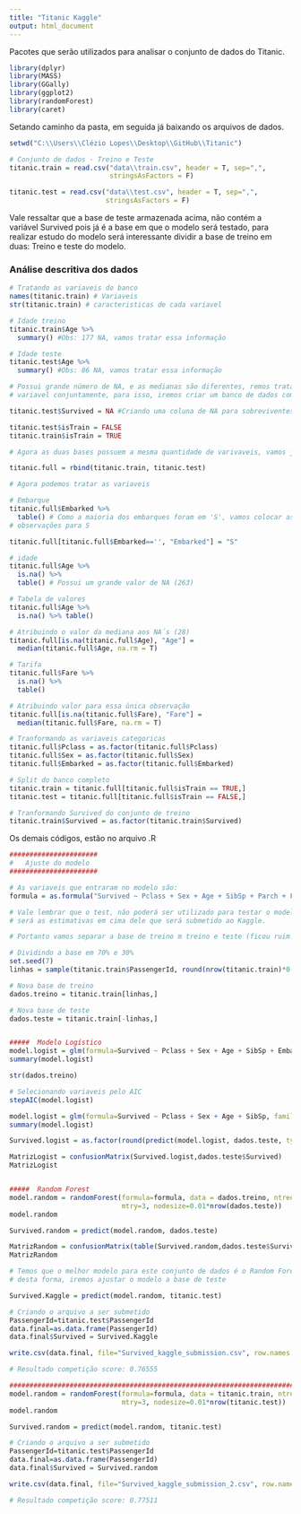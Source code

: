 ---
title: "Titanic Kaggle"
output: html_document
---

Pacotes que serão utilizados para analisar o conjunto de dados do Titanic.

```{r, echo=TRUE, eval=TRUE, message=FALSE, warning=FALSE} 
library(dplyr)
library(MASS)
library(GGally)
library(ggplot2)
library(randomForest)
library(caret)
```

Setando caminho da pasta, em seguida já baixando os arquivos de dados.
```{r}
setwd("C:\\Users\\Clézio Lopes\\Desktop\\GitHub\\Titanic")

# Conjunto de dados - Treino e Teste
titanic.train = read.csv("data\\train.csv", header = T, sep=",", 
                         stringsAsFactors = F)

titanic.test = read.csv("data\\test.csv", header = T, sep=",",
                        stringsAsFactors = F)
```

Vale ressaltar que a base de teste armazenada acima, não contém a variável Survived pois já é a base em que o modelo será testado, para realizar estudo do modelo será interessante dividir a base de treino em duas: Treino e teste do modelo.

### Análise descritiva dos dados

```{r, echo=FALSE, results="hide", message = FALSE}
# Tratando as variaveis do banco
names(titanic.train) # Variaveis
str(titanic.train) # caracteristicas de cada variavel

# Idade treino
titanic.train$Age %>% 
  summary() #Obs: 177 NA, vamos tratar essa informação

# Idade teste
titanic.test$Age %>% 
  summary() #Obs: 86 NA, vamos tratar essa informação

# Possui grande número de NA, e as medianas são diferentes, remos tratar essa
# variavel conjuntamente, para isso, iremos criar um banco de dados completo

titanic.test$Survived = NA #Criando uma coluna de NA para sobreviventes

titanic.test$isTrain = FALSE
titanic.train$isTrain = TRUE

# Agora as duas bases possuem a mesma quantidade de varivaveis, vamos junta-las

titanic.full = rbind(titanic.train, titanic.test)

# Agora podemos tratar as variaveis

# Embarque
titanic.full$Embarked %>% 
  table() # Como a maioria dos embarques foram em 'S', vamos colocar as duas
# observações para S

titanic.full[titanic.full$Embarked=='', "Embarked"] = "S"

# idade
titanic.full$Age %>% 
  is.na() %>% 
  table() # Possui um grande valor de NA (263)

# Tabela de valores
titanic.full$Age %>% 
  is.na() %>% table()

# Atribuindo o valor da mediana aos NA´s (28)
titanic.full[is.na(titanic.full$Age), "Age"] =
  median(titanic.full$Age, na.rm = T) 

# Tarifa
titanic.full$Fare %>% 
  is.na() %>% 
  table()

# Atribuindo valor para essa única observação
titanic.full[is.na(titanic.full$Fare), "Fare"] = 
  median(titanic.full$Fare, na.rm = T)

# Tranformando as variaveis categoricas
titanic.full$Pclass = as.factor(titanic.full$Pclass)
titanic.full$Sex = as.factor(titanic.full$Sex)
titanic.full$Embarked = as.factor(titanic.full$Embarked)

# Split do banco completo
titanic.train = titanic.full[titanic.full$isTrain == TRUE,]
titanic.test = titanic.full[titanic.full$isTrain == FALSE,]

# Tranformando Survived do conjunto de treino
titanic.train$Survived = as.factor(titanic.train$Survived)

```




Os demais códigos, estão no arquivo .R

```{r, echo=FALSE, warning=FALSE, message=FALSE}

######################
#   Ajuste do modelo
######################

# As variaveis que entraram no modelo são:
formula = as.formula("Survived ~ Pclass + Sex + Age + SibSp + Parch + Fare + Embarked")

# Vale lembrar que o test, não poderá ser utilizado para testar o modelo, pois
# será as estimativas em cima dele que será submetido ao Kaggle. 

# Portanto vamos separar a base de treino m treino e teste (ficou ruim!)

# Dividindo a base em 70% e 30%
set.seed(7)
linhas = sample(titanic.train$PassengerId, round(nrow(titanic.train)*0.7))

# Nova base de treino
dados.treino = titanic.train[linhas,]

# Nova base de teste
dados.teste = titanic.train[-linhas,]


#####  Modelo Logístico
model.logist = glm(formula=Survived ~ Pclass + Sex + Age + SibSp + Embarked, family=binomial(link='logit'), data=dados.treino)
summary(model.logist)

str(dados.treino)

# Selecionando variaveis pelo AIC
stepAIC(model.logist)

model.logist = glm(formula=Survived ~ Pclass + Sex + Age + SibSp, family=binomial(link='logit'), data=titanic.train)
summary(model.logist)

Survived.logist = as.factor(round(predict(model.logist, dados.teste, type="response")))

MatrizLogist = confusionMatrix(Survived.logist,dados.teste$Survived)
MatrizLogist


#####  Random Forest
model.random = randomForest(formula=formula, data = dados.treino, ntree=500,
                            mtry=3, nodesize=0.01*nrow(dados.teste))
model.random

Survived.random = predict(model.random, dados.teste)

MatrizRandom = confusionMatrix(table(Survived.random,dados.teste$Survived))
MatrizRandom

# Temos que o melhor modelo para este conjunto de dados é o Random Forest
# desta forma, iremos ajustar o modelo a base de teste

Survived.Kaggle = predict(model.random, titanic.test)

# Criando o arquivo a ser submetido
PassengerId=titanic.test$PassengerId
data.final=as.data.frame(PassengerId)
data.final$Survived = Survived.Kaggle

write.csv(data.final, file="Survived_kaggle_submission.csv", row.names = F, quote = FALSE)

# Resultado competição score: 0.76555

############################################################################################
model.random = randomForest(formula=formula, data = titanic.train, ntree=500,
                            mtry=3, nodesize=0.01*nrow(titanic.test))
model.random

Survived.random = predict(model.random, titanic.test)

# Criando o arquivo a ser submetido
PassengerId=titanic.test$PassengerId
data.final=as.data.frame(PassengerId)
data.final$Survived = Survived.random

write.csv(data.final, file="Survived_kaggle_submission_2.csv", row.names = F, quote = FALSE)

# Resultado competição score: 0.77511
```
